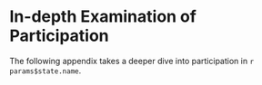 # In-depth Examination of Participation

The following appendix takes a deeper dive into participation in `r params$state.name`.
